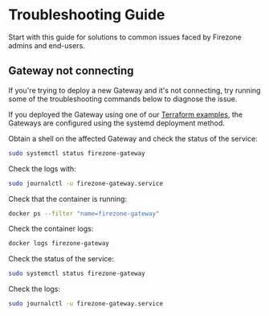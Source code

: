 
# Troubleshooting Guide

Start with this guide for solutions to common issues faced by Firezone admins
and end-users.

## Gateway not connecting

If you're trying to deploy a new Gateway and it's not connecting, try running
some of the troubleshooting commands below to diagnose the issue.

<TabsGroup>
<TabsItem title="Terraform" active>

If you deployed the Gateway using one of our [Terraform examples](/kb/automate),
the Gateways are configured using the systemd deployment method.

Obtain a shell on the affected Gateway and check the status of the service:

```bash
sudo systemctl status firezone-gateway
```

Check the logs with:

```bash
sudo journalctl -u firezone-gateway.service
```

</TabsItem>
<TabsItem title="Docker">

Check that the container is running:

```bash
docker ps --filter "name=firezone-gateway"
```

Check the container logs:

```bash
docker logs firezone-gateway
```

</TabsItem>
<TabsItem title="systemd">

Check the status of the service:

```bash
sudo systemctl status firezone-gateway
```

Check the logs:

```bash
sudo journalctl -u firezone-gateway.service
```

</TabsItem>
</TabsGroup>

<SupportOptions />
